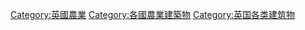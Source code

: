 {{Portal|United Kingdom}}

{{Commons category|Agricultural buildings in the United Kingdom}}

[[Category:英國農業|Category:英國農業]]
[[Category:各國農業建築物|Category:各國農業建築物]]
[[Category:英国各类建筑物|Category:英国各类建筑物]]